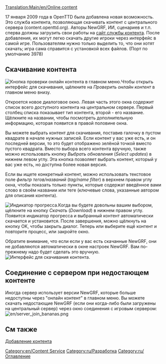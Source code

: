 {{ru/Необходимо сделать|поменять картинки}}
[[Translation:Main/en/Online content]]
{{en/-}}{{ru/Оглавление}}
{{ru/Возможность|0.7}}

17 января 2009 года в OpenTTD была добавлена новая возможность. Это служба контента, позволяющая скачивать контент с центрального сервера (content.openttd.org). Авторы NewGRF, ИИ, сценариев и т.п. сперва должны загрузить свои работы на [http://content.openttd.org/ сайт службы контента]. После добавления, их могут легко скачать другие игроки через интерфейс в самой игре. Пользователям нужно только выделить то, что они хотят скачать; игра сама справится с установкой всех файлов. (Порт по умолчанию 3978)

==Скачивание контента==
[[File:en/MainMenu CheckOnlineContent.png|right|frame|Кнопка проверки онлайн контента в главном меню.]]Чтобы открыть интерфейс для скачивания, щёлкните на ''Проверить онлайн контент'' в главном меню внизу.

Откроется новое диалоговое окно. Левая часть этого окна содержит список всего доступного контента на центральном сервере. Первый столбец списка показывает тип контента, второй - его название. Щёлкните на названии, чтобы посмотреть дополнительную информацию, которая появится в правой половине окна.

Вы можете выбрать контент для скачивания, поставив галочку в пустом квадрате в начале нужных записей. Если контент у вас уже есть, и он последней версии, то это будет отображено зелёной точкой вместо пустого квадрата.
Вместо выбора всего контента вручную, также можно использовать кнопку ''Выбрать обновления'' (''Select updates'') в нижнем левом углу. Эта кнопка позволяет выбрать контент, который у вас уже есть, но доступна более новая версия.

Если вы ищете конкретный контент, можно использовать текстовое поле ''фильтр тегов/названий'' (''tag/name filter'') в верхнем правом углу окна, чтобы показать только пункты, которые содержат введённое вами слово в своём названии или теге (ключевые слова, указанные автором для описания контента).

[[File:en/ContentDownloading Progress.png|left|frame|Индикатор прогресса.]]Когда вы будете довольны вашим выбором, щёлкните на кнопку ''Скачать'' (''Download'') в нижнем правом углу. Появится индикатор прогресса и выбранный контент автоматически скачается и установится. После завершения, можно щёлкнуть на кнопку OK, чтобы закрыть диалог. Теперь или выберите ещё контент и повторите процесс, или закройте окно.

Обратите внимание, что если если у вас есть скачанные NewGRF, они не добавляются автоматически в окне настроек NewGRF. Вам по-прежнему надо будет сделать это вручную.
[[File:en/ContentDownloading2.png|center|frame|Интерфейс для скачивания контента.]]

==Соединение с сервером при недостающем контенте==
Иногда сервер использует версии NewGRF, которые больше недоступны через "онлайн контент" в главном меню. Вы можете скачать недостающие NewGRF (если они когда-либо были загружены на центральный сервер) через окно соединения с игровым сервером:
[[File:en/server join bananas.png]]

==См также==
[[Main/en/Content Service|Добавление контента]]

[[Category:en/Content Service]]
[[Category:ru/Разработка]]
[[Category:ru/Оглавление]]